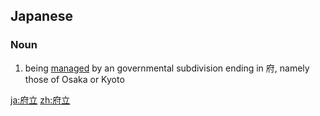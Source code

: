 ==Japanese==
{{ja-kanjitab|ふ|りつ|yomi=on}}

===Noun===
{{ja-noun|ふりつ}}

# being [[manage]]d by an governmental subdivision ending in 府, namely those of Osaka or Kyoto

[[ja:府立]]
[[zh:府立]]